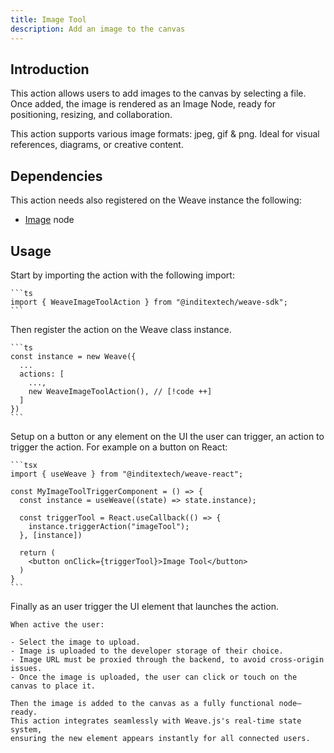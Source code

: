 ```yaml
---
title: Image Tool
description: Add an image to the canvas
---
```



## Introduction

This action allows users to add images to the canvas by selecting a file. Once added,
the image is rendered as an Image Node, ready for positioning, resizing, and collaboration.

This action supports various image formats: jpeg, gif & png. Ideal for visual
references, diagrams, or creative content.

## Dependencies

This action needs also registered on the Weave instance the following:

- [Image](/docs/main/build/nodes/image) node

## Usage

<Accordions className="bg-transparent">
  <Accordion title="1. Import the action" id="import-action">
    Start by importing the action with the following import:

    ```ts
    import { WeaveImageToolAction } from "@inditextech/weave-sdk";
    ```

  </Accordion>
  <Accordion title="2. Register the action" id="register-action">
    Then register the action on the Weave class instance.

    ```ts
    const instance = new Weave({
      ...
      actions: [
        ...,
        new WeaveImageToolAction(), // [!code ++]
      ]
    })
    ```

  </Accordion>
  <Accordion title="3. Setup the action trigger" id="setup-action-trigger">
    Setup on a button or any element on the UI the user can trigger, an action
    to trigger the action. For example on a button on React:

    ```tsx
    import { useWeave } from "@inditextech/weave-react";

    const MyImageToolTriggerComponent = () => {
      const instance = useWeave((state) => state.instance);

      const triggerTool = React.useCallback(() => {
        instance.triggerAction("imageTool");
      }, [instance])

      return (
        <button onClick={triggerTool}>Image Tool</button>
      )
    }
    ```

  </Accordion>
  <Accordion title="4. Trigger the action" id="trigger-the-action">
    Finally as an user trigger the UI element that launches the action.

    When active the user:

    - Select the image to upload.
    - Image is uploaded to the developer storage of their choice.
    - Image URL must be proxied through the backend, to avoid cross-origin issues.
    - Once the image is uploaded, the user can click or touch on the canvas to place it.

    Then the image is added to the canvas as a fully functional node—ready.
    This action integrates seamlessly with Weave.js's real-time state system,
    ensuring the new element appears instantly for all connected users.

  </Accordion>
</Accordions>

